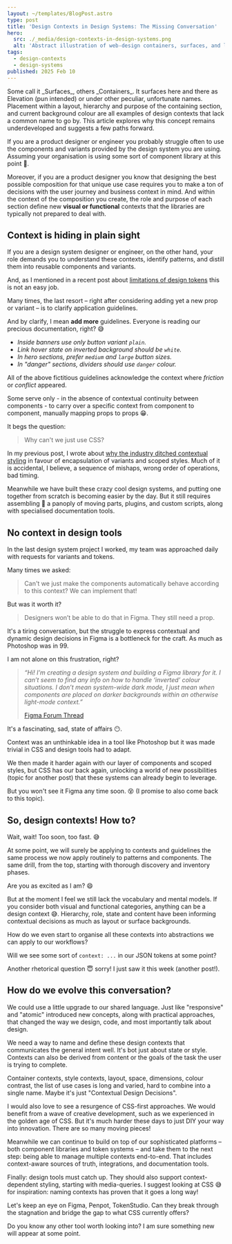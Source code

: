 ```yaml
---
layout: ~/templates/BlogPost.astro
type: post
title: 'Design Contexts in Design Systems: The Missing Conversation'
hero:
  src: ./_media/design-contexts-in-design-systems.png
  alt: 'Abstract illustration of web-design containers, surfaces, and layouts overlayed on grid paper, in tones of blue, red, and gray'
tags:
  - design-contexts
  - design-systems
published: 2025 Feb 10
---
```



<Abstract>
Some call it _Surfaces_, others _Containers_. It surfaces here and there as Elevation (pun intended) or under other peculiar, unfortunate names. Placement within a layout, hierarchy and purpose of the containing section, and current background colour are all examples of design contexts that lack a common name to go by. This article explores why this concept remains underdeveloped and suggests a few paths forward.

</Abstract>

If you are a product designer or engineer you probably struggle often to use the components and variants provided by the design system you are using. Assuming your organisation is using some sort of component library at this point :grimacing:.

Moreover, if you are a product designer you know that designing the best possible composition for that unique use case requires you to make a ton of decisions with the user journey and business context in mind. And within the context of the composition you create, the role and purpose of each section define new **visual or functional** contexts that the libraries are typically not prepared to deal with.

## Context is hiding in plain sight

If you are a design system designer or engineer, on the other hand, your role demands you to understand these contexts, identify patterns, and distill them into reusable components and variants.

And, as I mentioned in a recent post about [limitations of design tokens](/posts/2025-01/the-problem-with-design-tokens) this is not an easy job.

Many times, the last resort – right after considering adding yet a new prop or variant – is to clarify application guidelines.

And by clarify, I mean **add more** guidelines. Everyone is reading our precious documentation, right? :sweat_smile:

- _Inside banners use only button variant `plain`._
- _Link hover state on inverted background should be `white`._
- _In hero sections, prefer `medium` and `large` button sizes._
- _In "danger" sections, dividers should use `danger` colour._

All of the above fictitious guidelines acknowledge the context where _friction_ or _conflict_ appeared.

Some serve only - in the absence of contextual continuity between components - to carry over a specific context from component to component, manually mapping props to props :grin:.

It begs the question:

> Why can't we just use CSS?

In my previous post, I wrote about [why the industry ditched contextual styling](/posts/2025-02/design-contexts-in-design-systems-the-missing-conversation) in favour of encapsulation of variants and scoped styles. Much of it is accidental, I believe, a sequence of mishaps, wrong order of operations, bad timing.

Meanwhile we have built these crazy cool design systems, and putting one together from scratch is becoming easier by the day. But it still requires assembling :hammer: a panoply of moving parts, plugins, and custom scripts, along with specialised documentation tools.

## No context in design tools

In the last design system project I worked, my team was approached daily with requests for variants and tokens.

Many times we asked:

> Can't we just make the components automatically behave according to this context? We can implement that!

But was it worth it?

> Designers won’t be able to do that in Figma. They still need a prop.

It's a tiring conversation, but the struggle to express contextual and dynamic design decisions in Figma is a bottleneck for the craft. As much as Photoshop was in 99.

I am not alone on this frustration, right?

> _“Hi! I’m creating a design system and building a Figma library for it. I can’t seem to find any info on how to handle ‘inverted’ colour situations. I don’t mean system-wide dark mode, I just mean when components are placed on darker backgrounds within an otherwise light-mode context.”_
>
> [Figma Forum Thread](https://forum.figma.com/ask-the-community-7/thoughts-on-inverted-not-dark-mode-components-and-tokens-36475)

It's a fascinating, sad, state of affairs :no_mouth:.

Context was an unthinkable idea in a tool like Photoshop but it was made trivial in CSS and design tools had to adapt.

We then made it harder again with our layer of components and scoped styles, but CSS has our back again, unlocking a world of new possibilities (topic for another post) that these systems can already begin to leverage.

But you won't see it Figma any time soon. :dizzy_face: (I promise to also come back to this topic).

## So, design contexts! How to?

Wait, wait! Too soon, too fast. :sweat_smile:

At some point, we will surely be applying to contexts and guidelines the same process we now apply routinely to patterns and components. The same drill, from the top, starting with thorough discovery and inventory phases.

Are you as excited as I am? :smile:

But at the moment I feel we still lack the vocabulary and mental models. If you consider both visual and functional categories, anything can be a design context :sweat_smile:. Hierarchy, role, state and content have been informing contextual decisions as much as layout or surface backgrounds.

How do we even start to organise all these contexts into abstractions we can apply to our workflows?

Will we see some sort of `context: ...` in our JSON tokens at some point?

Another rhetorical question :innocent: sorry! I just saw it this week (another post!).

## How do we evolve this conversation?

We could use a little upgrade to our shared language. Just like "responsive" and "atomic" introduced new concepts, along with practical approaches, that changed the way we design, code, and most importantly talk about design.

We need a way to name and define these design contexts that communicates the general intent well. It's bot just about state or style. Contexts can also be derived from content or the goals of the task the user is trying to complete.

Container contexts, style contexts, layout, space, dimensions, colour contrast, the list of use cases is long and varied, hard to combine into a single name. Maybe it's just "Contextual Design Decisions".

I would also love to see a resurgence of CSS-first approaches. We would benefit from a wave of creative development, such as we experienced in the golden age of CSS. But it's much harder these days to just DIY your way into innovation. There are so many moving pieces!

Meanwhile we can continue to build on top of our sophisticated platforms – both component libraries and token systems – and take them to the next step: being able to manage multiple contexts end-to-end. That includes context-aware sources of truth, integrations, and documentation tools.

Finally: design tools must catch up. They should also support context-dependent styling, starting with media-queries. I suggest looking at CSS :sweat_smile: for inspiration: naming contexts has proven that it goes a long way!

Let's keep an eye on Figma, Penpot, TokenStudio. Can they break through the stagnation and bridge the gap to what CSS currently offers?

Do you know any other tool worth looking into? I am sure something new will appear at some point.
